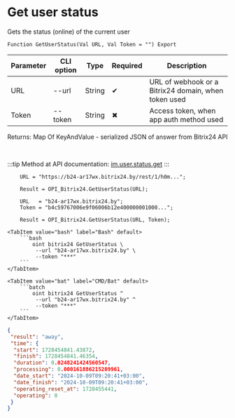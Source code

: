 ﻿---
sidebar_position: 17
---


# Get user status
 Gets the status (online) of the current user



`Function GetUserStatus(Val URL, Val Token = "") Export`

  | Parameter | CLI option | Type | Required | Description |
  |-|-|-|-|-|
  | URL | --url | String | &#x2714; | URL of webhook or a Bitrix24 domain, when token used |
  | Token | --token | String | &#x2716; | Access token, when app auth method used |

  
  Returns:  Map Of KeyAndValue - serialized JSON of answer from Bitrix24 API

<br/>

:::tip
Method at API documentation: [im.user.status.get](https://dev.1c-bitrix.ru/learning/course/index.php?COURSE_ID=93&LESSON_ID=11497)
:::
<br/>



```bsl title="1C:Enterprise/OneScript code example"
    URL = "https://b24-ar17wx.bitrix24.by/rest/1/h0m...";

    Result = OPI_Bitrix24.GetUserStatus(URL);

    URL   = "b24-ar17wx.bitrix24.by";
    Token = "b4c59767006e9f06006b12e400000001000...";

    Result = OPI_Bitrix24.GetUserStatus(URL, Token);
```
 

 <Tabs>
  
    <TabItem value="bash" label="Bash" default>
        ```bash
            oint bitrix24 GetUserStatus \
             --url "b24-ar17wx.bitrix24.by" \
             --token "***"
        ```
    </TabItem>
  
    <TabItem value="bat" label="CMD/Bat" default>
        ```batch
            oint bitrix24 GetUserStatus ^
             --url "b24-ar17wx.bitrix24.by" ^
             --token "***"
        ```
    </TabItem>
</Tabs>


```json title="Result"
{
 "result": "away",
 "time": {
  "start": 1728454841.43872,
  "finish": 1728454841.46354,
  "duration": 0.0248241424560547,
  "processing": 0.000161886215209961,
  "date_start": "2024-10-09T09:20:41+03:00",
  "date_finish": "2024-10-09T09:20:41+03:00",
  "operating_reset_at": 1728455441,
  "operating": 0
 }
}
```
